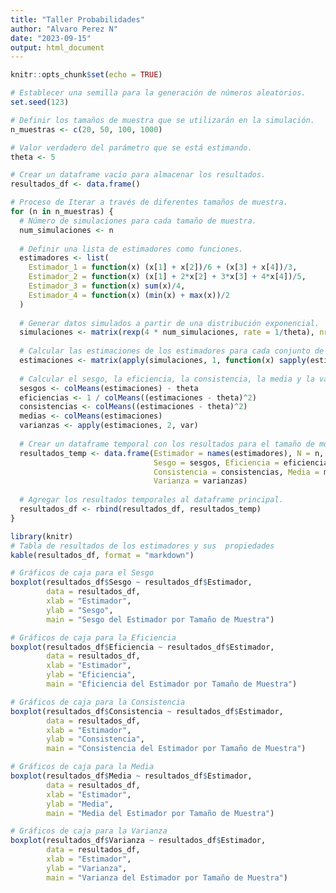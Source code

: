 ```yaml
---
title: "Taller Probabilidades"
author: "Alvaro Perez N"
date: "2023-09-15"
output: html_document
---
```


```r
knitr::opts_chunk$set(echo = TRUE)
```


```r
# Establecer una semilla para la generación de números aleatorios.
set.seed(123)

# Definir los tamaños de muestra que se utilizarán en la simulación.
n_muestras <- c(20, 50, 100, 1000)

# Valor verdadero del parámetro que se está estimando.
theta <- 5

# Crear un dataframe vacío para almacenar los resultados.
resultados_df <- data.frame()
```

```r
# Proceso de Iterar a través de diferentes tamaños de muestra.
for (n in n_muestras) {
  # Número de simulaciones para cada tamaño de muestra.
  num_simulaciones <- n
  
  # Definir una lista de estimadores como funciones.
  estimadores <- list(
    Estimador_1 = function(x) (x[1] + x[2])/6 + (x[3] + x[4])/3,
    Estimador_2 = function(x) (x[1] + 2*x[2] + 3*x[3] + 4*x[4])/5,
    Estimador_3 = function(x) sum(x)/4,
    Estimador_4 = function(x) (min(x) + max(x))/2
  )
  
  # Generar datos simulados a partir de una distribución exponencial.
  simulaciones <- matrix(rexp(4 * num_simulaciones, rate = 1/theta), nrow = num_simulaciones)
  
  # Calcular las estimaciones de los estimadores para cada conjunto de datos simulados.
  estimaciones <- matrix(apply(simulaciones, 1, function(x) sapply(estimadores, function(est) est(x))), nrow = num_simulaciones)
  
  # Calcular el sesgo, la eficiencia, la consistencia, la media y la varianza de las estimaciones.
  sesgos <- colMeans(estimaciones) - theta
  eficiencias <- 1 / colMeans((estimaciones - theta)^2)
  consistencias <- colMeans((estimaciones - theta)^2)
  medias <- colMeans(estimaciones)
  varianzas <- apply(estimaciones, 2, var)
  
  # Crear un dataframe temporal con los resultados para el tamaño de muestra actual.
  resultados_temp <- data.frame(Estimador = names(estimadores), N = n, 
                                Sesgo = sesgos, Eficiencia = eficiencias, 
                                Consistencia = consistencias, Media = medias, 
                                Varianza = varianzas)
  
  # Agregar los resultados temporales al dataframe principal.
  resultados_df <- rbind(resultados_df, resultados_temp)
}
```

```r
library(knitr)
# Tabla de resultados de los estimadores y sus  propiedades
kable(resultados_df, format = "markdown")
```

```r
# Gráficos de caja para el Sesgo
boxplot(resultados_df$Sesgo ~ resultados_df$Estimador, 
        data = resultados_df, 
        xlab = "Estimador", 
        ylab = "Sesgo", 
        main = "Sesgo del Estimador por Tamaño de Muestra")
```

```r
# Gráficos de caja para la Eficiencia
boxplot(resultados_df$Eficiencia ~ resultados_df$Estimador, 
        data = resultados_df, 
        xlab = "Estimador", 
        ylab = "Eficiencia", 
        main = "Eficiencia del Estimador por Tamaño de Muestra")
```

```r
# Gráficos de caja para la Consistencia
boxplot(resultados_df$Consistencia ~ resultados_df$Estimador, 
        data = resultados_df, 
        xlab = "Estimador", 
        ylab = "Consistencia", 
        main = "Consistencia del Estimador por Tamaño de Muestra")
```

```r
# Gráficos de caja para la Media
boxplot(resultados_df$Media ~ resultados_df$Estimador, 
        data = resultados_df, 
        xlab = "Estimador", 
        ylab = "Media", 
        main = "Media del Estimador por Tamaño de Muestra")
```

```r
# Gráficos de caja para la Varianza
boxplot(resultados_df$Varianza ~ resultados_df$Estimador, 
        data = resultados_df, 
        xlab = "Estimador", 
        ylab = "Varianza", 
        main = "Varianza del Estimador por Tamaño de Muestra")
```